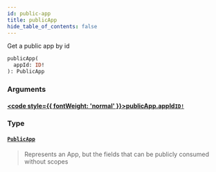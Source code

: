 ```yaml
---
id: public-app
title: publicApp
hide_table_of_contents: false
---
```








Get a public app by id

```graphql
publicApp(
  appId: ID!
): PublicApp
```


### Arguments

#### [<code style={{ fontWeight: 'normal' }}>publicApp.<b>appId</b></code>](#)<Bullet />[`ID!`](/adminidentity/api/graphql-admin/reference/scalars/id) <Badge class="secondary" text="non-null"/> <Badge class="secondary" text="scalar"/>
> 
> 

### Type

#### [`PublicApp`](/adminidentity/api/graphql-admin/reference/objects/public-app) <Badge class="secondary" text="object"/>
> Represents an App, but the fields that can be publicly consumed without scopes
> 





